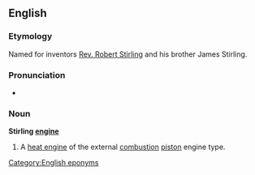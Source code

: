 ==English==
===Etymology===
Named for inventors [[w:Robert Stirling|Rev. Robert Stirling]] and his brother James Stirling.

===Pronunciation===
*{{audio|en-us-Stirling_engine.ogg|Audio (US)}}

===Noun===
'''Stirling [[engine]]'''
{{wikipedia}}
#A [[heat engine]] of the external [[combustion]] [[piston]] engine type. 

[[Category:English eponyms]]